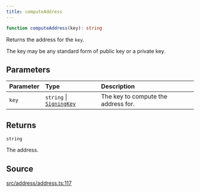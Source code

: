 ```yaml
---
title: computeAddress
---
```


```ts
function computeAddress(key): string
```

Returns the address for the `key`.

The key may be any standard form of public key or a private key.

## Parameters

| Parameter | Type | Description |
| :------ | :------ | :------ |
| `key` | `string` \| [`SigningKey`](/content/classes/SigningKey) | The key to compute the address for. |

## Returns

`string`

The address.

## Source

[src/address/address.ts:117](https://github.com/dominant-strategies/quais-6.js/blob/95934f9b18ff90a0666dd9772179b612f2ad5510/src/address/address.ts#L117)
